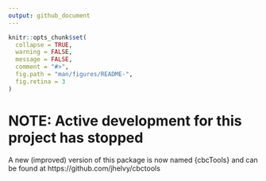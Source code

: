 ```yaml
---
output: github_document
---
```


<!-- README.md is generated from README.Rmd. Please edit that file -->

```r
knitr::opts_chunk$set(
  collapse = TRUE,
  warning = FALSE,
  message = FALSE,
  comment = "#>",
  fig.path = "man/figures/README-",
  fig.retina = 3
)
```


# NOTE: Active development for this project has stopped

A new (improved) version of this package is now named {cbcTools} and can be found at https://github.com/jhelvy/cbctools
